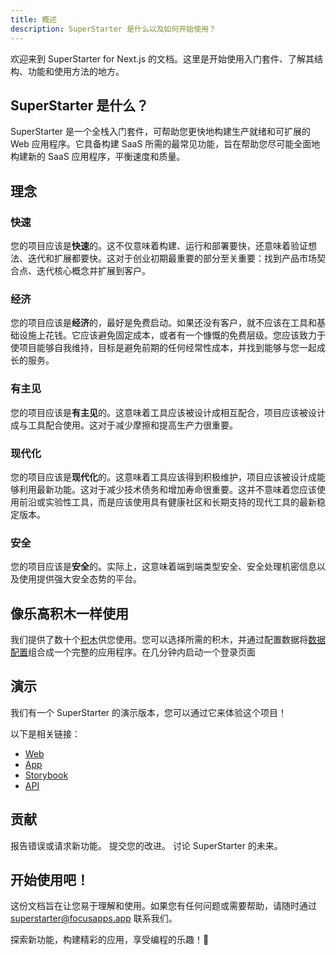 ```yaml
---
title: 概述
description: SuperStarter 是什么以及如何开始使用？
---
```


欢迎来到 SuperStarter for Next.js 的文档。这里是开始使用入门套件、了解其结构、功能和使用方法的地方。

## SuperStarter 是什么？

SuperStarter 是一个全栈入门套件，可帮助您更快地构建生产就绪和可扩展的 Web 应用程序。它具备构建 SaaS 所需的最常见功能，旨在帮助您尽可能全面地构建新的 SaaS 应用程序，平衡速度和质量。

## 理念

### 快速

您的项目应该是**快速**的。这不仅意味着构建、运行和部署要快，还意味着验证想法、迭代和扩展都要快。这对于创业初期最重要的部分至关重要：找到产品市场契合点、迭代核心概念并扩展到客户。

### 经济

您的项目应该是**经济**的，最好是免费启动。如果还没有客户，就不应该在工具和基础设施上花钱。它应该避免固定成本，或者有一个慷慨的免费层级。您应该致力于使项目能够自我维持，目标是避免前期的任何经常性成本，并找到能够与您一起成长的服务。

### 有主见

您的项目应该是**有主见**的。这意味着工具应该被设计成相互配合，项目应该被设计成与工具配合使用。这对于减少摩擦和提高生产力很重要。

### 现代化

您的项目应该是**现代化**的。这意味着工具应该得到积极维护，项目应该被设计成能够利用最新功能。这对于减少技术债务和增加寿命很重要。这并不意味着您应该使用前沿或实验性工具，而是应该使用具有健康社区和长期支持的现代工具的最新稳定版本。

### 安全

您的项目应该是**安全**的。实际上，这意味着端到端类型安全、安全处理机密信息以及使用提供强大安全态势的平台。

## 像乐高积木一样使用

我们提供了数十个[积木](/zh/packages/design-system/blocks)供您使用。您可以选择所需的积木，并通过配置数据将[数据配置](/zh/setup/configuration/app-config)组合成一个完整的应用程序。在几分钟内启动一个登录页面



## 演示

我们有一个 SuperStarter 的演示版本，您可以通过它来体验这个项目！

以下是相关链接：

- [Web](https://superstarter-demo.focusapps.app)
- [App](https://app.superstarter-demo.focusapps.app)
- [Storybook](https://storybook.superstarter.focusapps.app)
- [API](https://api.superstarter-demo.focusapps.app/health)


## 贡献

<Card title="问题" icon="bug" href="https://github.com/focusapps/SuperStarter/issues" horizontal>
  报告错误或请求新功能。
</Card>

<Card title="拉取请求" icon="hands-clapping" href="https://github.com/focusapps/SuperStarter/pulls" horizontal>
  提交您的改进。
</Card>

<Card title="讨论" icon="comments" href="https://github.com/focusapps/SuperStarter/discussions" horizontal>
  讨论 SuperStarter 的未来。
</Card>

## 开始使用吧！
这份文档旨在让您易于理解和使用。如果您有任何问题或需要帮助，请随时通过 superstarter@focusapps.app 联系我们。

探索新功能，构建精彩的应用，享受编程的乐趣！🚀